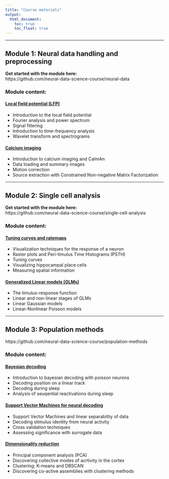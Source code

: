 ```yaml
---
title: "Course materials"
output: 
  html_document:
    toc: true
    toc_float: true
---
```

---

## Module 1: Neural data handling and preprocessing


**Get started with the module here: **  
https://github.com/neural-data-science-course/neural-data

### Module content:



#### [Local field potential (LFP)](https://github.com/neural-data-science-course/neural-data/blob/master/03-calcium_imaging/calcium_imaging.ipynb)
- Introduction to the local field potential
- Fourier analysis and power spectrum
- Signal filtering
- Introduction to time-frequency analysis
- Wavelet transform and spectrograms


#### [Calcium imaging](https://github.com/neural-data-science-course/neural-data/blob/master/03-calcium_imaging/calcium_imaging.ipynb) 
- Introduction to calcium imaging and CaImAn
- Data loading and summary images
- Motion correction
- Source extraction with Constrained Non-negative Matrix Factorization


---

## Module 2: Single cell analysis

**Get started with the module here: **  
https://github.com/neural-data-science-course/single-cell-analysis

### Module content:

#### [Tuning curves and ratemaps](https://github.com/neural-data-science-course/single-cell-analysis/blob/master/01-tuning-curves/tuning-curves.ipynb)
- Visualization techniques for the response of a neuron
- Raster plots and Peri-timulus Time Histograms (PSTH)
- Tuning curves
- Visualizing hippocampal place cells
- Measuring spatial information

#### [Generalized Linear models (GLMs)](https://github.com/neural-data-science-course/single-cell-analysis/blob/master/02-GLMs/GLMs.ipynb)
- The timulus-response function
- Linear and non-linear stages of GLMs
- Linear Gaussian models
- Linear-Nonlinear Poisson models

---

## Module 3: Population methods
https://github.com/neural-data-science-course/population-methods

### Module content:

#### [Bayesian decoding](https://github.com/neural-data-science-course/population-methods/blob/main/02-bayes-decoding/bayes-decoding.ipynb)
- Introduction to bayesian decoding with poisson neurons
- Decoding position on a linear track
- Decoding during sleep
- Analysis of seuqential reactivations during sleep

#### [Support Vector Machines for neural decoding](https://github.com/neural-data-science-course/population-methods/blob/main/03-SVM-decoding/SVM-decoding.ipynb)
- Support Vector Machines and linear separability of data
- Decoding stimulus identity from neural activity
- Cross validation techniques
- Assessing significance with surrogate data

#### [Dimensionality reduction](https://github.com/neural-data-science-course/population-methods/blob/main/01-dimensionality-reduction/dimensionality_reduction.ipynb)
- Principal component analysis (PCA)
- Discovering collective modes of acrtivity in the cortex
- Clustering: K-means and DBSCAN
- Discovering co-active assemblies with clustering methods


